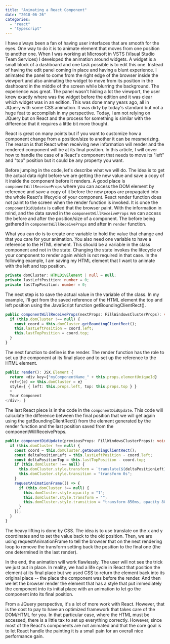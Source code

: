 ```yaml
---
title: "Animating a React Component"
date: "2018-06-26"
categories: 
  - "react"
  - "typescript"
---
```


I have always been a fan of having user interfaces that are smooth for the eyes. One way to do it is to animate element that moves from one position to another one. When I was working at Microsoft in VSTS (Visual Studio Team Services) I developed the animation around widgets. A widget is a small block of a dashboard and one task possible is to edit this one. Instead of having the edit panel coming in place and having a blunt experience. I animated the panel to come from the right edge of the browser inside the viewport and also animating the widget to move from its position in the dashboard in the middle of the screen while blurring the background. The experience was great. The panel wasn't hiding a lot the viewport, the user knew exactly where was the widget before the edition and it was clear which widget was in an edition. This was done many years ago, all in JQuery with some CSS animation. It was dirty by today's standard but not a huge feat to accomplish in my perspective. Today, I am not relying on JQuery but on React and the process for something is similar with the difference that it requires a little bit more thought.

React is great on many points but if you want to customize how a component change from a position/size to another it can be mesmerizing. The reason is that React when receiving new information will render and the rendered component will be at its final position. In this article, I will cover how to handle the case of a React's component that needs to move its "left" and "top" position but it could be any property you want.

Before jumping in the code, let's describe what we will do. The idea is to get the actual data right before we are getting the new value and save a copy of it inside the component before it renders. A good place is `componentWillReceiveProps` where you can access the DOM element by reference and save a copy of it before the new props are propagated into the whole React's lifecycle of your component. React render function does not paint to the screen when the render function is invoked. It is once the `componentDidUpdate` is called that the browser paint. With the information in mind, and the data saved in the `componentWillReceiveProps` we can access the before and after the position/size of a component. The before being gathered in `componentWillReceiveProps` and after in `render` function.

What you can do is to create one variable to hold the value that change and that you care for your animation. You also need one variable to have a reference to the HTML element. This should be a variable in the class component and not in the state. Changing the state invokes the lifecycle of your component to render again which is not required in that case. In the following example, I am saving my HTML element that I want to animate with the left and top position.

```typescript
private domCluster: HTMLDivElement | null = null; 
private lastLeftPosition: number = 0; 
private lastTopPosition: number = 0; 
``` 


The next step is to save the actual value in the variable of the class. In my example, I'll get from the saved reference of the HTML element the top and left position using the JavaScript function getBoundingClientRect().

```typescript
public componentWillReceiveProps(nextProps: FillWindowsClusterProps): void { 
  if (this.domCluster !== null) { 
    const coord = this.domCluster.getBoundingClientRect(); 
    this.lastLeftPosition = coord.left; 
    this.lastTopPosition = coord.top; 
  } 
} 
``` 


The next function to define is the render. The render function has the role to set up the component at its final place and to set up the reference to the HTML element.

```typescript
public render(): JSX.Element { 
  return <div key={"myComponentName_" + this.props.elementUniqueId} 
  ref={(e) => this.domCluster = e} 
  style={ { left: this.props.left, top: this.props.top } } 
  > 
  Your Component 
</div>; } 
``` 


The last React piece is in the code in the `componentDidUpdate`. This code will calculate the difference between the final position that we will get again using the getBoundingClientRect() from the element generated by the render function and the last position saved from the componentWillReceiveProps.

```typescript
public componentDidUpdate(previousProps: FillWindowsClusterProps): void { 
  if (this.domCluster !== null) { 
    const coord = this.domCluster.getBoundingClientRect(); 
    const deltaPositionLeft = this.lastLeftPosition - coord.left; 
    const deltaPositionTop = this.lastTopPosition - coord.top; 
    if (this.domCluster !== null) { 
      this.domCluster.style.transform = `translate(${deltaPositionLeft}px, ${deltaPositionTop}px)`; 
      this.domCluster.style.transition = "transform 0s"; 
    } 
    requestAnimationFrame(() => { 
      if (this.domCluster !== null) { 
        this.domCluster.style.opacity = "1"; 
        this.domCluster.style.transform = ""; 
        this.domCluster.style.transition = "transform 850ms, opacity 800ms"; 
      } 
    }); 
  } 
} 
``` 

The heavy lifting is done by CSS. The idea is to use translate on the x and y coordinates and to set the value back to the old position. Then, we are using requestAnimationFrame to tell the browser that on the next rendering loop to remove the transform setting back the position to the final one (the one determined in the last render).

In the end, the animation will work flawlessly. The user will not see the trick we just put in place. In reality, we had a life cycle in React that position the element at its final place but we used CSS to return the element back into its original place -- the place the component was before the render. And then we let the browser render the element that has a style that put immediately the component into its initial place with an animation to let go the component into its final position.

From a JQuery perspective, it's a lot of more work with React. However, that is the cost to pay to have an optimized framework that takes care of the DOM/HTML for you. In that particular case, where the HTML must be accessed, there is a little tax to set up everything correctly. However, since most of the React's components are not animated and that the core goal is to let React handle the painting it is a small pain for an overall nice performance gain.
